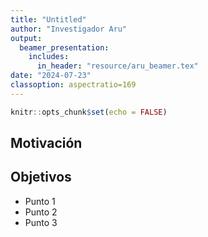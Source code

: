 ```yaml
---
title: "Untitled"
author: "Investigador Aru" 
output: 
  beamer_presentation:
    includes:
      in_header: "resource/aru_beamer.tex"
date: "2024-07-23"
classoption: aspectratio=169 
---
```


```r
knitr::opts_chunk$set(echo = FALSE)
```

## Motivación

## Objetivos

  - Punto 1
  - Punto 2
  - Punto 3
